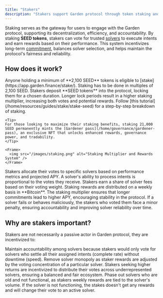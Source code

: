 ```yaml
---
title: "Stakers"
description: "Stakers support Garden protocol through token staking and solver governance"
---
```


Staking serves as the gateway for users to engage with the Garden protocol, supporting its decentralization, efficiency, and accountability. By staking **SEED tokens**, stakers can vote for trusted [solvers](./solvers) to execute intents and earn rewards based on their performance. This system incentivizes long-term [commitment](https://dune.com/garden_finance/gardenfinance#stake-your-seed), balances solver selection, and helps maintain the protocol's fairness and reliability.

## How does it work?

<Steps>
  <Step title="Stake SEED tokens">
    Anyone holding a minimum of **2,100 SEED** tokens is eligible to [stake](https://app.garden.finance/stake/). Staking has to be done in multiples of 2,100 SEED. Stakers deposit **SEED tokens** into the protocol, locking them for a chosen duration. Longer lock periods result in a higher staking multiplier, increasing both votes and potential rewards. Follow [this tutorial](/home/resources/guides/stake/stake-seed) for a step-by-step breakdown of staking.
    
    <Tip>
    For those looking to maximize their staking benefits, staking 21,000 SEED permanently mints the [Gardener pass](/home/governance/gardener-pass), an exclusive NFT that unlocks enhanced rewards, governance power, and tradability.
    </Tip>
    
    <Frame>
      <img src="/images/staking.png" alt="Staking Multiplier and Rewards System" />
    </Frame>
  </Step>
  
  <Step title="Vote for solvers">
    Stakers allocate their votes to specific solvers based on performance metrics and projected APY. A solver's ability to process intents is proportional to the votes they receive.
  </Step>
  
  <Step title="Earn Bitcoin rewards">
    Stakers earn a share of solver fees based on their voting weight. Staking rewards are distributed on a weekly basis in **Bitcoin**. The staking multiplier ensures that longer commitments lead to higher APY, encouraging stability in the protocol.
  </Step>
  
  <Step title="Maintain accountability">
    If a solver fails or behaves maliciously, the stakers who voted them face a minor penalty, ensuring accountability and improving solver reliability over time.
  </Step>
</Steps>

## Why are stakers important?

Stakers are not necessarily a passive actor in Garden protocol, they are incentivized to:

<CardGroup cols={1}>
  <Card title="Maintain solver accountability" icon="shield-check">
    Maintain accountability among solvers because stakers would only vote for solvers who settle all their assigned intents (complete rate) without downtime (speed).
  </Card>
  <Card title="Prevent solver monopoly" icon="scale-balanced">
    Remove solver monopoly as staker rewards are adjusted by the voting concentration of a particular solver. Stakers seeking higher returns are incentivized to distribute their votes across underrepresented solvers, ensuring a balanced and fair ecosystem.
  </Card>
  <Card title="Phase out inactive solvers" icon="user-xmark">
    Phase out solvers who are old and not functional, as stakers weekly rewards are tied to the solver's volume. If the solver is not functioning, the stakes doesn't get any rewards and will change their vote to an active solver.
  </Card>
</CardGroup>
